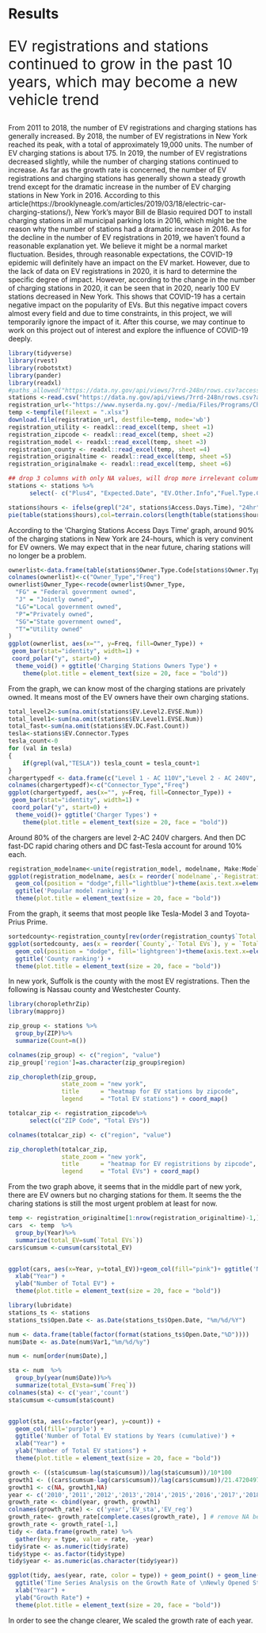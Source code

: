 # Results


<p style="font-size:30px;"> EV registrations and stations continued to grow in the past 10 years, which may become a new vehicle trend </p>


From 2011 to 2018, the number of EV registrations and charging stations has generally increased. By 2018, the number of EV registrations in New York reached its peak, with a total of approximately 19,000 units. The number of EV charging stations is about 175. In 2019, the number of EV registrations decreased slightly, while the number of charging stations continued to increase. As far as the growth rate is concerned, the number of EV registrations and charging stations has generally shown a steady growth trend except for the dramatic increase in the number of EV charging stations in New York in 2016. According to this article(https://brooklyneagle.com/articles/2019/03/18/electric-car-charging-stations/), New York's mayor Bill de Blasio required DOT to install charging stations in all municipal parking lots in 2016, which might be the reason why the number of stations had a dramatic increase in 2016. 
As for the decline in the number of EV registrations in 2019, we haven't found a reasonable explanation yet. We believe it might be a normal market fluctuation. Besides, through reasonable expectations, the COVID-19 epidemic will definitely have an impact on the EV market. However, due to the lack of data on EV registrations in 2020, it is hard to determine the specific degree of impact. However, according to the change in the number of charging stations in 2020, it can be seen that in 2020,  nearly 100  EV stations decreased in New York. This shows that COVID-19 has a certain negative impact on the popularity of EVs. But this negative impact covers almost every field and due to time constraints, in this project, we will temporarily ignore the impact of it. After this course, we may continue to work on this project out of interest and explore the influence of COVID-19 deeply.


```r
library(tidyverse)
library(rvest)
library(robotstxt)
library(pander)
library(readxl)
#paths_allowed("https://data.ny.gov/api/views/7rrd-248n/rows.csv?accessType=DOWNLOAD&sorting=true")
stations <-read.csv("https://data.ny.gov/api/views/7rrd-248n/rows.csv?accessType=DOWNLOAD&sorting=true")
registration_url<-"https://www.nyserda.ny.gov/-/media/Files/Programs/ChargeNY/EV-Registration-Tables.xlsx"
temp <-tempfile(fileext = ".xlsx")
download.file(registration_url, destfile=temp, mode='wb')
registration_utility <- readxl::read_excel(temp, sheet =1)
registration_zipcode <- readxl::read_excel(temp, sheet =2)
registration_model <- readxl::read_excel(temp, sheet =3)
registration_county <- readxl::read_excel(temp, sheet =4)
registration_originaltime <- readxl::read_excel(temp, sheet =5)
registration_originalmake <- readxl::read_excel(temp, sheet =6)

```


```r
## drop 3 columns with only NA values, will drop more irrelevant columns. Fuel Type Code has ELEV only. State has NY only. Status Code has E only
stations <- stations %>%
      select(- c("Plus4", "Expected.Date", "EV.Other.Info","Fuel.Type.Code","State","Station.Phone","Status.Code"))
```



```r
stations$hours <- ifelse(grepl("24", stations$Access.Days.Time), "24hr", "other")
pie(table(stations$hours),col=terrain.colors(length(table(stations$hours))),radius=0.9,main = "Charging Stations Access Days Time")
```
 
According to the 'Charging Stations Access Days Time' graph, around 90% of the charging stations in New York are 24-hours, which is very convinent for EV owners. We may expect that in the near future, charing stations will no longer be a problem.
 
 
     

```r
ownerlist<-data.frame(table(stations$Owner.Type.Code[stations$Owner.Type.Code!=""]))
colnames(ownerlist)<-c("Owner_Type","Freq")
ownerlist$Owner_Type<-recode(ownerlist$Owner_Type,
  "FG" = "Federal government owned",
  "J" = "Jointly owned",
  "LG"="Local government owned",
  "P"="Privately owned",
  "SG"="State government owned",
  "T"="Utility owned"
)
ggplot(ownerlist, aes(x="", y=Freq, fill=Owner_Type)) +
 geom_bar(stat="identity", width=1) +
 coord_polar("y", start=0) +
  theme_void() + ggtitle('Charging Stations Owners Type') + 
    theme(plot.title = element_text(size = 20, face = "bold"))
```

From the graph, we can know most of the charging stations are privately owned. It means most of the EV owners have their own charging stations. 




```r
total_level2<-sum(na.omit(stations$EV.Level2.EVSE.Num))
total_level1<-sum(na.omit(stations$EV.Level1.EVSE.Num))
total_fast<-sum(na.omit(stations$EV.DC.Fast.Count))
tesla<-stations$EV.Connector.Types
tesla_count<-0
for (val in tesla)
{
    if(grepl(val,"TESLA")) tesla_count = tesla_count+1
}
chargertypedf <- data.frame(c("Level 1 - AC 110V","Level 2 - AC 240V", "DC Fast - DC Rapid Charging Others","DC Fast - Tesla"), c(total_level1,total_level2,total_fast-tesla_count,tesla_count))
colnames(chargertypedf)<-c("Connector_Type","Freq")
ggplot(chargertypedf, aes(x="", y=Freq, fill=Connector_Type)) +
 geom_bar(stat="identity", width=1) +
 coord_polar("y", start=0) +
  theme_void()+ ggtitle('Charger Types') + 
    theme(plot.title = element_text(size = 20, face = "bold"))
```

Around 80% of the chargers are level 2-AC 240V chargers. And then DC fast-DC rapid charing others and DC fast-Tesla account for around 10% each.





```r
registration_modelname<-unite(registration_model, modelname, Make:Model, sep='-')[rev(order(registration_model$Registrations)),][-1,]
ggplot(registration_modelname, aes(x = reorder(`modelname`,-`Registrations`), y = `Registrations`)) +
  geom_col(position = "dodge",fill="lightblue")+theme(axis.text.x=element_text(angle=90, hjust=1))+labs(x="Make-Model") + 
  ggtitle('Popular model ranking') + 
  theme(plot.title = element_text(size = 20, face = "bold"))
```


From the graph, it seems that most people like Tesla-Model 3 and Toyota-Prius Prime. 



```r
sortedcounty<-registration_county[rev(order(registration_county$`Total EVs`)),][-1,]
ggplot(sortedcounty, aes(x = reorder(`County`,-`Total EVs`), y = `Total EVs`)) +
  geom_col(position = "dodge", fill='lightgreen')+theme(axis.text.x=element_text(angle=90, hjust=1))+labs(x="County")+ 
  ggtitle('County ranking') + 
  theme(plot.title = element_text(size = 20, face = "bold"))
```

In new york, Suffolk is the county with the most EV registrations. Then the following is Nassau county and Westchester County.




```r
library(choroplethrZip)
library(mapproj)

zip_group <- stations %>%
  group_by(ZIP)%>%
  summarize(Count=n())

colnames(zip_group) <- c("region", "value")
zip_group['region']=as.character(zip_group$region)

zip_choropleth(zip_group, 
               state_zoom = "new york", 
               title      = "heatmap for EV stations by zipcode",
               legend     = "Total EV stations") + coord_map()  

```


```r
totalcar_zip <- registration_zipcode%>%
      select(c("ZIP Code", "Total EVs"))

colnames(totalcar_zip) <- c("region", "value")

zip_choropleth(totalcar_zip, 
               state_zoom = "new york", 
               title      = "heatmap for EV registritions by zipcode",
               legend     = "Total EVs") + coord_map()  
```


From the two graph above, it seems that in the middle part of new york, there are EV owners but no charging stations for them. It seems the the charing stations is still the most urgent problem at least for now.



```r
temp <- registration_originaltime[1:nrow(registration_originaltime)-1,]
cars  <- temp  %>%
  group_by(Year)%>%
  summarize(total_EV=sum(`Total EVs`))
cars$cumsum <-cumsum(cars$total_EV)


ggplot(cars, aes(x=Year, y=total_EV))+geom_col(fill="pink")+ ggtitle('Number of Total EV by Years (cumulative)') + 
  xlab("Year") +
  ylab("Number of Total EV") + 
  theme(plot.title = element_text(size = 20, face = "bold"))
```


```r
library(lubridate)
stations_ts <- stations
stations_ts$Open.Date <- as.Date(stations_ts$Open.Date, "%m/%d/%Y")

num <- data.frame(table(factor(format(stations_ts$Open.Date,"%D"))))
num$Date <- as.Date(num$Var1,"%m/%d/%y")

num <- num[order(num$Date),]

sta <- num  %>%
  group_by(year(num$Date))%>%
  summarize(total_EVsta=sum(`Freq`))
colnames(sta) <- c('year','count')
sta$cumsum <-cumsum(sta$count)


ggplot(sta, aes(x=factor(year), y=count)) +
  geom_col(fill='purple') +
  ggtitle('Number of Total EV stations by Years (cumulative)') + 
  xlab("Year") +
  ylab("Number of Total EV stations") + 
  theme(plot.title = element_text(size = 20, face = "bold"))
```





```r
growth <- ((sta$cumsum-lag(sta$cumsum))/lag(sta$cumsum))/10*100
growth1 <- ((cars$cumsum-lag(cars$cumsum))/lag(cars$cumsum))/21.4720497*100
growth1 <- c(NA, growth1,NA)
year <- c('2010','2011','2012','2013','2014','2015','2016','2017','2018','2019','2020')
growth_rate <- cbind(year, growth, growth1)
colnames(growth_rate) <- c('year','EV_sta','EV_reg')
growth_rate<- growth_rate[complete.cases(growth_rate), ] # remove NA because can't graph with NAs
growth_rate <- growth_rate[-1,]
tidy <- data.frame(growth_rate) %>%
  gather(key = type, value = rate, -year)
tidy$rate <- as.numeric(tidy$rate)
tidy$type <- as.factor(tidy$type)
tidy$year <- as.numeric(as.character(tidy$year))

ggplot(tidy, aes(year, rate, color = type)) + geom_point() + geom_line() + 
  ggtitle('Time Series Analysis on the Growth Rate of \nNewly Opened Stations and Newly Registered EVs \nper Year') + 
  xlab("Year") +
  ylab("Growth Rate") + 
  theme(plot.title = element_text(size = 20, face = "bold"))
```

In order to see the change clearer, We scaled the growth rate of each year.






